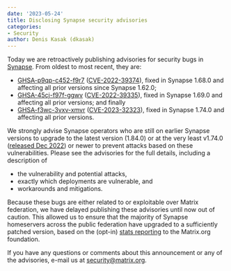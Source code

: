 ```yaml
---
date: '2023-05-24'
title: Disclosing Synapse security advisories
categories:
- Security
author: Denis Kasak (dkasak)
---
```


Today we are retroactively publishing advisories for security bugs in [Synapse](https://github.com/matrix-org/synapse/). From oldest to most recent, they are:

- [GHSA-p9qp-c452-f9r7](https://github.com/matrix-org/synapse/security/advisories/GHSA-p9qp-c452-f9r7) ([CVE-2022-39374](https://cve.mitre.org/cgi-bin/cvekey.cgi?keyword=CVE-2022-39374)), fixed in Synapse 1.68.0 and affecting all prior versions since Synapse 1.62.0;
- [GHSA-45cj-f97f-ggwv](https://github.com/matrix-org/synapse/security/advisories/GHSA-45cj-f97f-ggwv) ([CVE-2022-39335](https://cve.mitre.org/cgi-bin/cvekey.cgi?keyword=CVE-2022-39335)), fixed in Synapse 1.69.0 and affecting all prior versions; and finally
- [GHSA-f3wc-3vxv-xmvr](https://github.com/matrix-org/synapse/security/advisories/GHSA-f3wc-3vxv-xmvr) ([CVE-2023-32323](https://cve.mitre.org/cgi-bin/cvekey.cgi?keyword=CVE-2023-32323)), fixed in Synapse 1.74.0 and affecting all prior versions.

We strongly advise Synapse operators who are still on earlier Synapse versions to upgrade to the latest version (1.84.0) or at the very least v1.74.0 ([released Dec 2022](https://github.com/matrix-org/synapse/releases/tag/v1.74.0)) or newer to prevent attacks based on these vulnerabilities. Please see the advisories for the full details, including a description of

- the vulnerability and potential attacks,
- exactly which deployments are vulnerable, and
- workarounds and mitigations.

Because these bugs are either related to or exploitable over Matrix federation, we have delayed publishing these advisories until now out of caution. This allowed us to ensure that the majority of Synapse homeservers across the public federation have upgraded to a sufficiently patched version, based on the (opt-in) [stats reporting](https://matrix-org.github.io/synapse/latest/usage/administration/monitoring/reporting_homeserver_usage_statistics.html) to the Matrix.org foundation.

If you have any questions or comments about this announcement or any of the advisories, e-mail us at [security@matrix.org](mailto:security@matrix.org).
